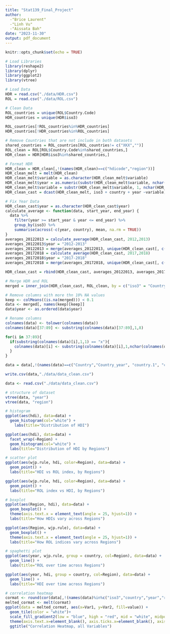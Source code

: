 ```yaml
---
title: "Stat139_Final_Project"
author: 
  -"Brice Laurent"
  -"Linh Vu"
  -"Aissata Bah"
date: "2023-11-30"
output: pdf_document
---
```


```r
knitr::opts_chunk$set(echo = TRUE)
```

```r
# Load Libraries
library(reshape2)
library(dplyr)
library(ggplot2)
library(vtree)

# Load Data
HDR = read.csv("./data/HDR.csv")
ROL = read.csv("./data/ROL.csv")
```

```r
# Clean Data
ROL_countries = unique(ROL$Country.Code)
HDR_countries = unique(HDR$iso3)

ROL_countries[!ROL_countries%in%HDR_countries]
HDR_countries[!HDR_countries%in%ROL_countries]

# Remove Countries that are not include in both datasets
shared_countries = ROL_countries[ROL_countries!= c("XKX","")]
ROL_clean = ROL[ROL$Country.Code%in%shared_countries,]
HDR_clean = HDR[HDR$iso3%in%shared_countries,]

# Format HDR
HDR_clean = HDR_clean[,!(names(HDR_clean)==c("hdicode","region"))]
HDR_clean_melt = melt(HDR_clean)
HDR_clean_melt$variable = as.character(HDR_clean_melt$variable)
HDR_clean_melt$year = as.numeric(substr(HDR_clean_melt$variable, nchar(HDR_clean_melt$variable) - 3, nchar(HDR_clean_melt$variable)))
HDR_clean_melt$variable = substr(HDR_clean_melt$variable, 1, nchar(HDR_clean_melt$variable) - 5)
HDR_clean_cast = dcast(HDR_clean_melt, iso3 + country + year ~variable)

# Fix Year Data
HDR_clean_cast$year = as.character(HDR_clean_cast$year)
calculate_average <- function(data, start_year, end_year) {
  data %>%
    filter(year >= start_year & year <= end_year) %>%
    group_by(iso3) %>%
    summarise(across(-c(year, country), mean, na.rm = TRUE))
}
averages_20122013 = calculate_average(HDR_clean_cast, 2012,2013)
averages_20122013$year = "2012-2013"
averages_20122013 = merge(averages_20122013, unique(HDR_clean_cast[, c("iso3","country")]), by = "iso3")
averages_20172018 = calculate_average(HDR_clean_cast, 2017,2018)
averages_20172018$year = "2017-2018"
averages_20172018 = merge(averages_20172018, unique(HDR_clean_cast[, c("iso3","country")]), by = "iso3")

HDR_clean_cast = rbind(HDR_clean_cast, averages_20122013, averages_20172018)

# Merge HDR and ROL
merged = inner_join(HDR_clean_cast, ROL_clean, by = c("iso3" = "Country.Code", "year" = "Year"))

# Remove columns with more thn 10% NA values
keep <- colMeans((is.na(merged))) < 0.1
data <- merged[, names(keep)[keep]]
data$year <- as.ordered(data$year)

# Rename columns
colnames(data) <- tolower(colnames(data))
colnames(data)[37:89] <- substring(colnames(data)[37:89],1,8)

for(i in 37:89){
  if(substring(colnames(data)[i],1,1) == "x"){
    colnames(data)[i] <- substring(colnames(data)[i],1,nchar(colnames(data)[i])-4)
  }
}

data = data[,!(names(data)==c("Country","Country_year", "country.1", "country_year"))]

write.csv(data,"./data/data_clean.csv")
```

```r
data <- read.csv("./data/data_clean.csv")

# structure of dataset
vtree(data, "year")
vtree(data, "region")

# histogram
ggplot(aes(hdi), data=data) +
  geom_histogram(col="white") +
    labs(title="Distribution of HDI")

ggplot(aes(hdi), data=data) + 
  facet_wrap(~Region) +
  geom_histogram(col="white") +
  labs(title="Distribution of HDI by Regions")

# scatter plot
ggplot(aes(wjp.rule, hdi, color=Region), data=data) +
  geom_point() +
  labs(title="HDI vs ROL index, by Regions")

ggplot(aes(wjp.rule, hdi, color=Region), data=data) +
  geom_point() +
  labs(title="ROL index vs HDI, by Regions")

# boxplot
ggplot(aes(Region, hdi), data=data) +
  geom_boxplot() +
  theme(axis.text.x = element_text(angle = 25, hjust=1)) +
  labs(title="How HDIs vary across Regions")

ggplot(aes(Region, wjp.rule), data=data) +
  geom_boxplot() +
  theme(axis.text.x = element_text(angle = 25, hjust=1)) +
  labs(title="How ROL indices vary across Regions")

# spaghetti plot
ggplot(aes(year, wjp.rule, group = country, col=Region), data=data) +
  geom_line() +
  labs(title="ROL over time across Regions")

ggplot(aes(year, hdi, group = country, col=Region), data=data) +
  geom_line() +
  labs(title="HDI over time across Regions")

# correlation heatmap
cormat <- round(cor(data[,!(names(data)%in%c("iso3","country","year","region"))], use = "na.or.complete"),2)
melted_cormat <- melt(cormat)
ggplot(data = melted_cormat, aes(x=Var1, y=Var2, fill=value)) +  
  geom_tile(color = "white")+
  scale_fill_gradient2(low = "blue", high = "red", mid = "white", midpoint = 0, limit = c(-1,1), space = "Lab", name="Pearson\nCorrelation") +
  theme(axis.text.x=element_blank(), axis.ticks.x=element_blank(), axis.text.y=element_blank(), axis.ticks.y=element_blank()) +
  ggtitle("Correlation Heatmap, all Variables")
```

